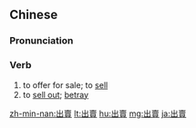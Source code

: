 {{also|出卖}}
==Chinese==
{{zh-forms|s=出卖}}

===Pronunciation===
{{zh-pron
|m=chūmài
|ma=Zh-chumài.ogg
|c=ceot1 maai6
|h=pfs=chhut-mai
|mn=xm,qz,tp:chhut-bōe/zz,kh:chhut-bē
|cat=v
}}

===Verb===
{{zh-verb}}

# to offer for sale; to [[sell]]
# to [[sell out]]; [[betray]]

{{zh-cat|Intermediate}}

[[zh-min-nan:出賣]]
[[lt:出賣]]
[[hu:出賣]]
[[mg:出賣]]
[[ja:出賣]]